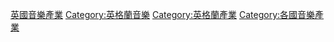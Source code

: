 [[Category:英國音樂產業|]]
[[Category:英格蘭音樂|Category:英格蘭音樂]]
[[Category:英格蘭產業|Category:英格蘭產業]]
[[Category:各國音樂產業|Category:各國音樂產業]]